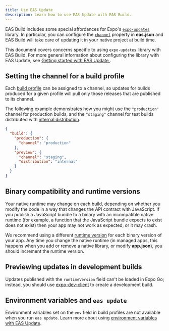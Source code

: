 ```yaml
---
title: Use EAS Update
description: Learn how to use EAS Update with EAS Build.
---
```


EAS Build includes some special affordances for Expo's [`expo-updates`](/versions/latest/sdk/updates.mdx) library. In particular, you can configure the [`channel`](/eas-update/how-it-works/#distributing-builds) property in **eas.json** and EAS Build will take care of updating it in your native project at build time.

This document covers concerns specific to using `expo-updates` library with EAS Build. For more general information about configuring the library with EAS Update, see [Getting started with EAS Update ](/eas-update/getting-started).

## Setting the channel for a build profile

Each [build profile](./eas-json.mdx#build-profiles) can be assigned to a channel, so updates for builds produced for a given profile will pull only those releases that are published to its channel.

The following example demonstrates how you might use the `"production"` channel for production builds, and the `"staging"` channel for test builds distributed with [internal distribution](internal-distribution.mdx).

```json eas.json
{
  "build": {
    "production": {
      "channel": "production"
    },
    "preview": {
      "channel": "staging",
      "distribution": "internal"
    }
  }
}
```

## Binary compatibility and runtime versions

Your native runtime may change on each build, depending on whether you modify the code in a way that changes the API contract with JavaScript. If you publish a JavaScript bundle to a binary with an incompatible native runtime (for example, a function that the JavaScript bundle expects to exist does not exist) then your app may not work as expected, or it may crash.

We recommend using a different [runtime version](/distribution/runtime-versions.mdx) for each binary version of your app. Any time you change the native runtime (in managed apps, this happens when you add or remove a native library, or modify **app.json**), you should increment the runtime version.

## Previewing updates in development builds

Updates published with the `runtimeVersion` field can't be loaded in Expo Go; instead, you should use [expo-dev-client](/clients/introduction.mdx) to create a development build.

## Environment variables and `eas update`

Environment variables set on the `env` field in build profiles are not available when you run `eas update`. Learn more about using [environment variables with EAS Update](/eas-update/environment-variables).
